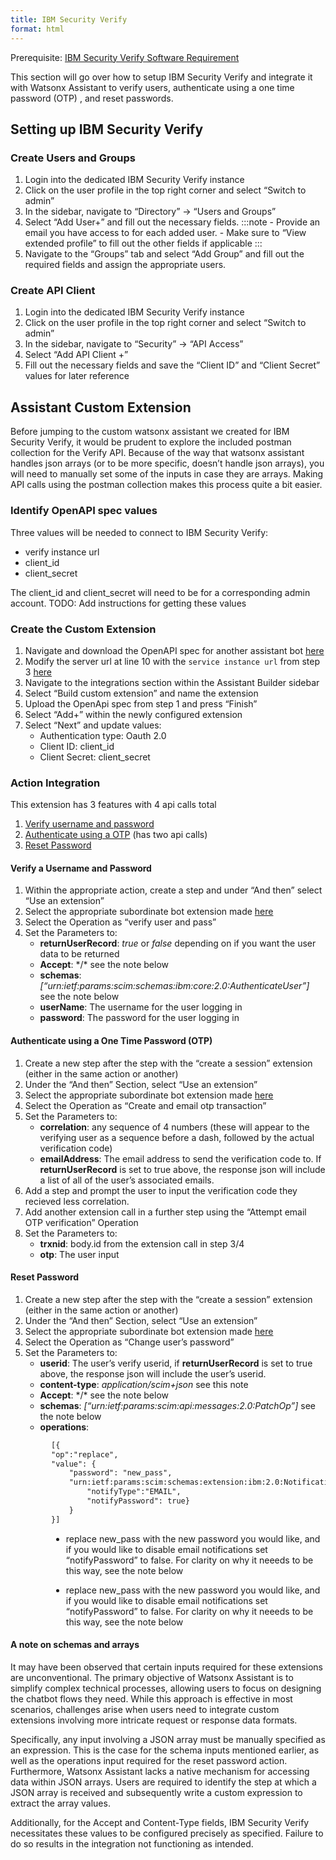 ```yaml
---
title: IBM Security Verify 
format: html
---
```


::: {.callout-warning}
Prerequisite: [IBM Security Verify Software Requirement](/Prepare/Requirements#user-authentication)
:::

This section will go over how to setup IBM Security Verify and integrate it with Watsonx Assistant to verify users, authenticate using a one time password (OTP)
, and reset passwords.

## Setting up IBM Security Verify
<div style={{ borderBottom: '1px solid #000', marginTop: '20px', marginBottom: '20px' }}></div>

### Create Users and Groups
1. Login into the dedicated IBM Security Verify instance
2. Click on the user profile in the top right corner and select "Switch to admin"
3. In the sidebar, navigate to "Directory" -> "Users and Groups"
4. Select "Add User+" and fill out the necessary fields.
    :::note
        - Provide an email you have access to for each added user.
        - Make sure to "View extended profile" to fill out the other fields if applicable
    :::
5. Navigate to the "Groups" tab and select "Add Group" and fill out the required fields and assign the appropriate users.

### Create API Client
1. Login into the dedicated IBM Security Verify instance
2. Click on the user profile in the top right corner and select "Switch to admin"
3. In the sidebar, navigate to "Security" -> "API Access"
4. Select "Add API Client +"
5. Fill out the necessary fields and save the "Client ID" and "Client Secret" values for later reference

## Assistant Custom Extension

Before jumping to the custom watsonx assistant we created for IBM Security Verify, it would be prudent to explore the included postman collection for the Verify API. Because of the way that watsonx assistant handles json arrays (or to be more specific, doesn't handle json arrays), you will need to manually set some of the inputs in case they are arrays. Making API calls using the postman collection makes this process quite a bit easier.

### Identify OpenAPI spec values
Three values will be needed to connect to IBM Security Verify:

* verify instance url
* client_id
* client_secret

The client_id and client_secret will need to be for a corresponding admin account.
TODO: Add instructions for getting these values


### Create the Custom Extension
1. Navigate and download the OpenAPI spec for another assistant bot [here](https://github.ibm.com/ibm-client-engineering/solution-watsonx-orchestrate/tree/main/assets/openAPI_specs/IBM%20Verify/Verify_Spec_V3.json)
2. Modify the server url at line 10 with the ```service instance url``` from step 3 [here](#identify-openapi-spec-values)
3. Navigate to the integrations section within the Assistant Builder sidebar
4. Select "Build custom extension" and name the extension
5. Upload the OpenApi spec from step 1 and press "Finish"
6. Select "Add+" within the newly configured extension
7. Select "Next" and update values:
    * Authentication type: Oauth 2.0
    * Client ID: client_id
    * Client Secret: client_secret


### Action Integration
This extension has 3 features with 4 api calls total

1. [Verify username and password](#verify-a-username-and-password)
2. [Authenticate using a OTP](#authenticate-using-a-one-time-password-(otp)) (has two api calls)
3. [Reset Password](#reset-password)

#### **Verify a Username and Password**
1. Within the appropriate action, create a step and under "And then" select "Use an extension"
2. Select the appropriate subordinate bot extension made [here](#create-the-custom-extension)
3. Select the Operation as "verify user and pass"
4. Set the Parameters to:
    * **returnUserRecord**: *true* or *false* depending on if you want the user data to be returned
    * **Accept**: \*/\* see the note below
    * **schemas**: *["urn:ietf:params:scim:schemas:ibm:core:2.0:AuthenticateUser"]* see the note below
    * **userName**: The username for the user logging in
    * **password**: The password for the user logging in

#### **Authenticate using a One Time Password (OTP)**
1. Create a new step after the step with the "create a session" extension (either in the same action or another)
2. Under the "And then" Section, select "Use an extension"
2. Select the appropriate subordinate bot extension made [here](#assistant-custom-extension)
3. Select the Operation as "Create and email otp transaction"
4. Set the Parameters to:
    * **correlation**: any sequence of 4 numbers (these will appear to the verifying user as a sequence before a dash, followed by the actual verification code)
    * **emailAddress**: The email address to send the verification code to. If **returnUserRecord** is set to true above, the response json will include a list of all of the user's associated emails.
5. Add a step and prompt the user to input the verification code they recieved less correlation.
6. Add another extension call in a further step using the "Attempt email OTP verification" Operation
7. Set the Parameters to:
    * **trxnid**: body.id from the extension call in step 3/4
    * **otp**: The user input

#### **Reset Password**
1. Create a new step after the step with the "create a session" extension (either in the same action or another)
2. Under the "And then" Section, select "Use an extension"
2. Select the appropriate subordinate bot extension made [here](#assistant-custom-extension)
3. Select the Operation as "Change user's password"
4. Set the Parameters to:
    * **userid**: The user's verify userid, if **returnUserRecord** is set to true above, the response json will include the user's userid.
    * **content-type**: *application/scim+json* see this note
    * **Accept**: \*/\* see the note below
    * **schemas**: *["urn:ietf:params:scim:api:messages:2.0:PatchOp"]* see the note below
    * **operations**: 

<div style="margin-left: 65px;">
```default
[{
"op":"replace",
"value": {
    "password": "new_pass", 
    "urn:ietf:params:scim:schemas:extension:ibm:2.0:Notification":{
        "notifyType":"EMAIL",
        "notifyPassword": true}
    }
}]
```
* replace new_pass with the new password you would like, and if you would like to disable email notifications set "notifyPassword" to false. For clarity on why it neeeds to be this way, see the note below

* replace new_pass with the new password you would like, and if you would like to disable email notifications set "notifyPassword" to false. For clarity on why it neeeds to be this way, see the note below
</div>

::: {.callout-note}
#### A note on schemas and arrays
It may have been observed that certain inputs required for these extensions are unconventional. The primary objective of Watsonx Assistant is to simplify complex technical processes, allowing users to focus on designing the chatbot flows they need. While this approach is effective in most scenarios, challenges arise when users need to integrate custom extensions involving more intricate request or response data formats.

Specifically, any input involving a JSON array must be manually specified as an expression. This is the case for the schema inputs mentioned earlier, as well as the operations input required for the reset password action. Furthermore, Watsonx Assistant lacks a native mechanism for accessing data within JSON arrays. Users are required to identify the step at which a JSON array is received and subsequently write a custom expression to extract the array values.

Additionally, for the Accept and Content-Type fields, IBM Security Verify necessitates these values to be configured precisely as specified. Failure to do so results in the integration not functioning as intended.

:::